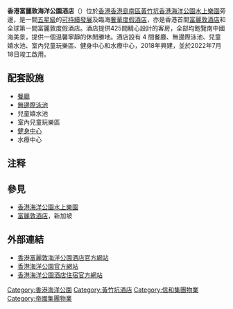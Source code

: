 {{HK_future_infrastructure}}
{{Infobox hotel
  | hotel_name =香港富麗敦海洋公園酒店
  | image              = 
  | image_width        =
  | caption            = 
  | location           = [[香港|香港]][[香港島|香港島]][[南區_(香港)|南區]][[大樹灣|大樹灣]][[海洋徑|海洋徑]]3號<br />
([[香港海洋公園|香港海洋公園]][[香港海洋公園水上樂園|水上樂園]]附近)
  | coordinates        =
  | opening_date       =2022年7月18日
  | closing_date       =
  | developer          = [[信和置業|信和置業]]、[[帝國集團|帝國集團]]{{notetag|以間接持有的合營企業栢聯（香港）有限公司名義發展}}
  | architect          = 金門建築
  | facade contractor  = 華東幕牆
  | operator           = 
  | owner              = [[信和置業|信和置業]]、[[帝國集團|帝國集團]]
  | number_of_restaurants =
  | number_of_rooms    = 425
  | number_of_suites   =
  | floor_area         =
  | floors             =
  | parking            =
  | website            = https://www.fullertonhotels.com/zt/fullerton-ocean-park-hotel-hongkong
  | footnotes          =
}}


'''香港富麗敦海洋公園酒店'''（{{lang-en|'''The Fullerton Ocean Park Hotel Hong Kong'''}}）位於[[香港|香港]][[香港島|香港島]][[南區_(香港)|南區]][[黃竹坑|黃竹坑]][[香港海洋公園|香港海洋公園]][[香港海洋公園水上樂園|水上樂園]]旁邊，是一間[[五星級|五星級]]的[[可持續發展|可持續發展]]及臨海[[奢華|奢華]][[度假酒店|度假酒店]]，亦是香港首間[[富麗敦酒店|富麗敦酒店]]和全球第一間富麗敦度假酒店。酒店提供425間精心設計的客房，全部均飽覽南中國海美景，提供一個温馨寧靜的休閒勝地。酒店設有 4 間餐廳、無邊際泳池、兒童嬉水池、室內兒童玩樂區、健身中心和水療中心，2018年興建，並於2022年7月18日竣工啟用。

==配套設施==
*[[餐廳|餐廳]]
*[[無邊際泳池|無邊際泳池]]
*兒童嬉水池
*室內兒童玩樂區
*[[健身中心|健身中心]]
*水療中心

==注释==
{{NoteFoot}}

==參見==
* [[香港海洋公園水上樂園|香港海洋公園水上樂園]]
* [[富麗敦酒店|富麗敦酒店]]，新加坡


==外部連結==
* [https://www.fullertonhotels.com/zt/fullerton-ocean-park-hotel-hongkong 香港富麗敦海洋公園酒店官方網站]{{Wayback|url=https://www.fullertonhotels.com/zt/fullerton-ocean-park-hotel-hongkong |date=20060815165715 }}
* [http://www.oceanpark.com.hk/f_index.html 香港海洋公園官方網站]{{Wayback|url=http://www.oceanpark.com.hk/f_index.html |date=20060815165715 }}
*[https://www.oceanpark.com.hk/tc/hotels 香港海洋公園酒店住宿官方網站] {{Wayback|url=https://www.oceanpark.com.hk/tc/hotels |date=20210903022500 }} 


{{香港海洋公園}}

[[Category:香港海洋公園|Category:香港海洋公園]]
[[Category:黃竹坑酒店|Category:黃竹坑酒店]]
[[Category:信和集團物業|Category:信和集團物業]]
[[Category:帝國集團物業|Category:帝國集團物業]]